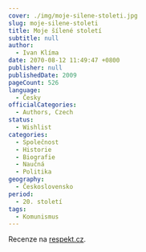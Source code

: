 ```yaml
---
cover: ./img/moje-silene-stoleti.jpg
slug: moje-silene-stoleti
title: Moje šílené století
subtitle: null
author:
  - Ivan Klíma
date: 2070-08-12 11:49:47 +0800
publisher: null
publishedDate: 2009
pageCount: 526
language:
  - Česky
officialCategories:
  - Authors, Czech
status:
  - Wishlist
categories:
  - Společnost
  - Historie
  - Biografie
  - Naučná
  - Politika
geography:
  - Československo
period:
  - 20. století
tags:
  - Komunismus
---
```


Recenze na <a href="https://www.respekt.cz/tydenik/2015/19/tak-trochu-se-vyhaneli-nemci" target="_blank" rel="noreferrer noopener">respekt.cz</a>.
